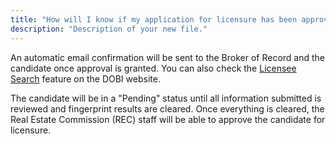 ```yaml
---
title: "How will I know if my application for licensure has been approved?"
description: "Description of your new file."
---
```


An automatic email confirmation will be sent to the Broker of Record and the candidate once approval is granted. You can also check the [Licensee Search](https://www-dobi.state.nj.us/DOBI_LicSearch/) feature on the DOBI website.

The candidate will be in a "Pending" status until all information submitted is reviewed and fingerprint results are cleared. Once everything is cleared, the Real Estate Commission (REC) staff will be able to approve the candidate for licensure.
